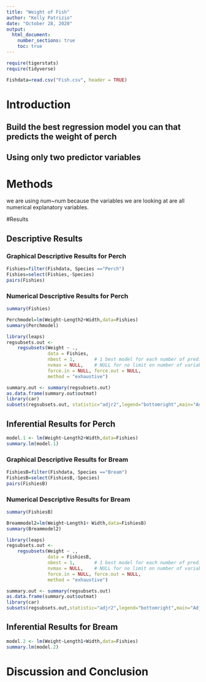 ```yaml
---
title: "Weight of Fish"
author: "Kelly Patrizio"
date: "October 28, 2020"
output: 
  html_document:
    number_sections: true
    toc: true
---
```



```r
require(tigerstats)
require(tidyverse)
```

```r
Fishdata=read.csv("Fish.csv", header = TRUE)
```


# Introduction

<!--In this section you explain what you are trying to show.  Where did the data come from?  What is the research or other question you are trying to answer?!-->

## Build the best regression model you can that predicts the weight of perch
## Using only two predictor variables 


# Methods

<!--Decide on your methods:  use "variable analysis" or other appropriate descriptors.  Make sure to choose at least one graphical method and at least one numerical method.!-->

we are using num~num because the variables we are looking at are all numerical explanatory variables.

#Results

<!--Divide this section into two sub-sections:  One for your descriptive  results and one for your inferential results.!-->

## Descriptive Results

### Graphical Descriptive Results for Perch

<!--Graphical results here.  Make sure to show your code.  Provide appropriate labels for axes, giving units if possible, and provide a good title for the graph, too.  Use the graphical results to describe the patterns if any that exist in the data as focused toward the research question!-->


```r
Fishies=filter(Fishdata, Species =="Perch")
Fishies=select(Fishies,-Species)
pairs(Fishies)
```




### Numerical Descriptive Results for Perch

<!--Numerical results go here. Use the numerical results to describe the patterns if any that exist in the data as focused toward the research question!-->


```r
summary(Fishies)
```



```r
Perchmodel=lm(Weight~Length2+Width,data=Fishies)
summary(Perchmodel)
```

```r
library(leaps)
regsubsets.out <-
    regsubsets(Weight ~ .,
               data = Fishies,
               nbest = 1,       # 1 best model for each number of predictors
               nvmax = NULL,    # NULL for no limit on number of variables
               force.in = NULL, force.out = NULL,
               method = "exhaustive")

summary.out <- summary(regsubsets.out)
as.data.frame(summary.out$outmat)
library(car)
subsets(regsubsets.out, statistic="adjr2",legend="bottomright",main="Adjusted R^2")
```


## Inferential Results for Perch

<!--State hypothesis clearly.  Make sure your discussion of the inferential test covers all the aspects that the test output produces, such as test statistic, p-value etc.  Make a decision about the null hypothesis, explain the assumptions on which the selected test/procedure was based, and why the chosen procedure satisfys the assumptions and is appropriate to answer the research question!-->

  
```r
model.1 <- lm(Weight~Length2+Width,data=Fishies)
summary.lm(model.1)
```

### Graphical Descriptive Results for Bream

```r
FishiesB=filter(Fishdata, Species =="Bream")
FishiesB=select(FishiesB,-Species)
pairs(FishiesB)
```

### Numerical Descriptive Results for Bream

```r
summary(FishiesB)
```



```r
Breammodel2=lm(Weight~Length1+ Width,data=FishiesB)
summary(Breammodel2)
```


```r
library(leaps)
regsubsets.out <-
    regsubsets(Weight ~ .,
               data = FishiesB,
               nbest = 1,       # 1 best model for each number of predictors
               nvmax = NULL,    # NULL for no limit on number of variables
               force.in = NULL, force.out = NULL,
               method = "exhaustive")

summary.out <- summary(regsubsets.out)
as.data.frame(summary.out$outmat)
library(car)
subsets(regsubsets.out,statistic="adjr2",legend="bottomright",main="Adjusted R^2")
```


## Inferential Results for Bream

  
```r
model.2 <- lm(Weight~Length1+Width,data=Fishies)
summary.lm(model.2)
```


# Discussion and Conclusion

<!--Discussion and conclusion here.  If you found a relationship be sure to consider whether the relationship occurs because one of the variavbles causes the other, or whether they perhasps are related for some other reason.  Watch the chapter 6 videos from the GeorgeTown videos collection.!-->
